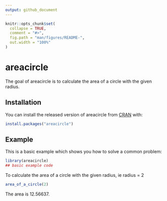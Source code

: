 ```yaml
---
output: github_document
---
```


<!-- README.md is generated from README.Rmd. Please edit that file -->

```r
knitr::opts_chunk$set(
  collapse = TRUE,
  comment = "#>",
  fig.path = "man/figures/README-",
  out.width = "100%"
)
```

# areacircle

<!-- badges: start -->
<!-- badges: end -->

The goal of areacircle is to calculate the area of a circle with the given radius.


## Installation

You can install the released version of areacircle from [CRAN](https://CRAN.R-project.org) with:

``` r
install.packages("areacircle")
```

## Example

This is a basic example which shows you how to solve a common problem:

```r
library(areacircle)
## basic example code
```

To calculate the area of a circle with the given radius, ie radius = 2
```r
area_of_a_circle(2)
```
The area is 12.56637.
